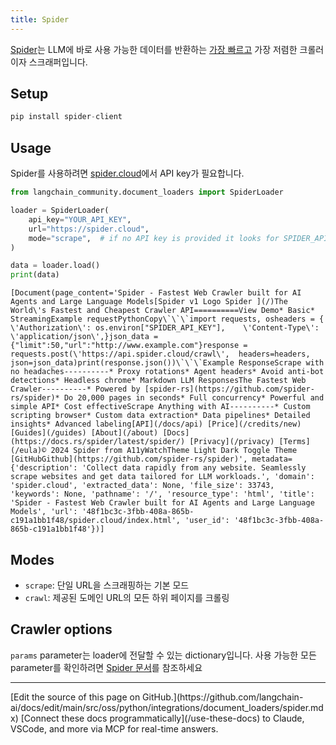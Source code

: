 ```yaml
---
title: Spider
---
```


[Spider](https://spider.cloud/)는 LLM에 바로 사용 가능한 데이터를 반환하는 [가장 빠르고](https://github.com/spider-rs/spider/blob/main/benches/BENCHMARKS.md) 가장 저렴한 크롤러이자 스크래퍼입니다.

## Setup

```python
pip install spider-client
```

## Usage

Spider를 사용하려면 [spider.cloud](https://spider.cloud/)에서 API key가 필요합니다.

```python
from langchain_community.document_loaders import SpiderLoader

loader = SpiderLoader(
    api_key="YOUR_API_KEY",
    url="https://spider.cloud",
    mode="scrape",  # if no API key is provided it looks for SPIDER_API_KEY in env
)

data = loader.load()
print(data)
```

```output
[Document(page_content='Spider - Fastest Web Crawler built for AI Agents and Large Language Models[Spider v1 Logo Spider ](/)The World\'s Fastest and Cheapest Crawler API==========View Demo* Basic* StreamingExample requestPythonCopy\`\`\`import requests, osheaders = {    \'Authorization\': os.environ["SPIDER_API_KEY"],    \'Content-Type\': \'application/json\',}json_data = {"limit":50,"url":"http://www.example.com"}response = requests.post(\'https://api.spider.cloud/crawl\',  headers=headers,  json=json_data)print(response.json())\`\`\`Example ResponseScrape with no headaches----------* Proxy rotations* Agent headers* Avoid anti-bot detections* Headless chrome* Markdown LLM ResponsesThe Fastest Web Crawler----------* Powered by [spider-rs](https://github.com/spider-rs/spider)* Do 20,000 pages in seconds* Full concurrency* Powerful and simple API* Cost effectiveScrape Anything with AI----------* Custom scripting browser* Custom data extraction* Data pipelines* Detailed insights* Advanced labeling[API](/docs/api) [Price](/credits/new) [Guides](/guides) [About](/about) [Docs](https://docs.rs/spider/latest/spider/) [Privacy](/privacy) [Terms](/eula)© 2024 Spider from A11yWatchTheme Light Dark Toggle Theme [GitHubGithub](https://github.com/spider-rs/spider)', metadata={'description': 'Collect data rapidly from any website. Seamlessly scrape websites and get data tailored for LLM workloads.', 'domain': 'spider.cloud', 'extracted_data': None, 'file_size': 33743, 'keywords': None, 'pathname': '/', 'resource_type': 'html', 'title': 'Spider - Fastest Web Crawler built for AI Agents and Large Language Models', 'url': '48f1bc3c-3fbb-408a-865b-c191a1bb1f48/spider.cloud/index.html', 'user_id': '48f1bc3c-3fbb-408a-865b-c191a1bb1f48'})]
```

## Modes

- `scrape`: 단일 URL을 스크래핑하는 기본 모드
- `crawl`: 제공된 도메인 URL의 모든 하위 페이지를 크롤링

## Crawler options

`params` parameter는 loader에 전달할 수 있는 dictionary입니다. 사용 가능한 모든 parameter를 확인하려면 [Spider 문서](https://spider.cloud/docs/api)를 참조하세요

---

<Callout icon="pen-to-square" iconType="regular">
    [Edit the source of this page on GitHub.](https://github.com/langchain-ai/docs/edit/main/src/oss/python/integrations/document_loaders/spider.mdx)
</Callout>
<Tip icon="terminal" iconType="regular">
    [Connect these docs programmatically](/use-these-docs) to Claude, VSCode, and more via MCP for    real-time answers.
</Tip>
